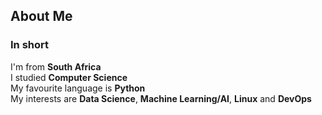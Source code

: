 ## About Me

### In short

I'm from **South Africa**  
I studied **Computer Science**  
My favourite language is **Python**  
My interests are **Data Science**, **Machine Learning/AI**, **Linux** and **DevOps**
